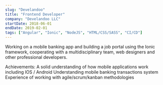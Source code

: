 ```yaml
---
slug: "Develandoo"
title: "Frontend Developer"
company: "Develandoo LLC"
startDate: 2018-06-01
endDate: 2019-02-01
tags: ["Angular", "Ionic", "NodeJS", "HTML/CSS/SASS", "CI/CD"]
---
```


Working on a mobile banking app and building a job portal using the Ionic framework, cooperating with a multidisciplinary team, web designers and other professional developers.

Achievements:
A solid understanding of how mobile applications work including IOS / Android
Understanding mobile banking transactions system
Experience of working with agile/scrum/kanban methodologies
